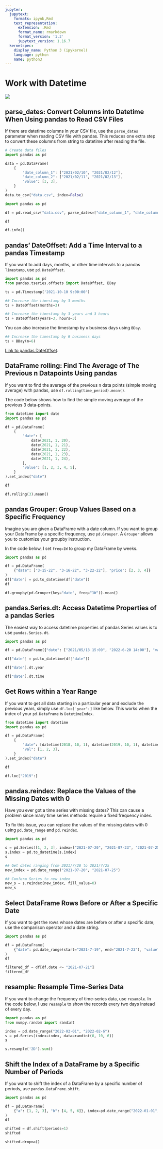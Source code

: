 ```yaml
---
jupyter:
  jupytext:
    formats: ipynb,Rmd
    text_representation:
      extension: .Rmd
      format_name: rmarkdown
      format_version: '1.2'
      jupytext_version: 1.16.7
  kernelspec:
    display_name: Python 3 (ipykernel)
    language: python
    name: python3
---
```


# Work with Datetime 


![](../img/datetime_pandas.png)


## parse_dates: Convert Columns into Datetime When Using pandas to Read CSV Files


If there are datetime columns in your CSV file, use the `parse_dates` parameter when reading CSV file with pandas. This reduces one extra step to convert these columns from string to datetime after reading the file.

```python
# Create data files
import pandas as pd

data = pd.DataFrame(
    {
        "date_column_1": ["2021/02/10", "2021/02/12"],
        "date_column_2": ["2021/02/11", "2021/02/13"],
        "value": [3, 3],
    }
)
data.to_csv("data.csv", index=False)

```

```python
import pandas as pd 

df = pd.read_csv("data.csv", parse_dates=["date_column_1", "date_column_2"])
```

```python
df
```

```python
df.info()
```

## pandas' DateOffset: Add a Time Interval to a pandas Timestamp


If you want to add days, months, or other time intervals to a pandas `Timestamp`,  use `pd.DateOffset`.

```python
import pandas as pd 
from pandas.tseries.offsets import DateOffset, BDay

ts = pd.Timestamp('2021-10-10 9:00:00')

## Increase the timestamp by 3 months
ts + DateOffset(months=3)
```

```python
## Increase the timestamp by 3 years and 3 hours
ts + DateOffset(years=3, hours=3)
```

You can also increase the timestamp by `n` business days using `BDay`. 

```python
## Increase the timestamp by 6 business days
ts + BDay(n=6)
```

[Link to pandas DateOffset](https://pandas.pydata.org/docs/reference/api/pandas.tseries.offsets.DateOffset.html).


## DataFrame rolling: Find The Average of The Previous n Datapoints Using pandas


If you want to find the average of the previous n data points (simple moving average) with pandas, use `df.rolling(time_period).mean()`.

The code below shows how to find the simple moving average of the previous 3 data-points.

```python
from datetime import date
import pandas as pd 

df = pd.DataFrame(
    {
        "date": [
            date(2021, 1, 20),
            date(2021, 1, 21),
            date(2021, 1, 22),
            date(2021, 1, 23),
            date(2021, 1, 24),
        ],
        "value": [1, 2, 3, 4, 5],
    }
).set_index("date")

df
```

```python
df.rolling(3).mean()
```

## pandas Grouper: Group Values Based on a Specific Frequency


Imagine you are given a DataFrame with a date column. If you want to group your DataFrame by a specific frequency, use `pd.Grouper`. A `Grouper` allows you to customize your groupby instruction.

In the code below, I set `freq=1W` to group my DataFrame by weeks. 

```python
import pandas as pd

df = pd.DataFrame(
    {"date": ["3-15-22", "3-16-22", "3-22-22"], "price": [2, 3, 4]}
)
df["date"] = pd.to_datetime(df["date"])
df

```

```python
df.groupby(pd.Grouper(key="date", freq="1W")).mean()
```

## pandas.Series.dt: Access Datetime Properties of a pandas Series


The easiest way to access datetime properties of pandas Series values is to use `pandas.Series.dt`.

```python
import pandas as pd 

df = pd.DataFrame({"date": ["2021/05/13 15:00", "2022-6-20 14:00"], "values": [1, 3]})

df["date"] = pd.to_datetime(df["date"])

df["date"].dt.year
```

```python
df["date"].dt.time
```

## Get Rows within a Year Range


If you want to get all data starting in a particular year and exclude the previous years, simply use `df.loc['year':]` like below. This works when the index of your `pd.Dataframe` is `DatetimeIndex`.

```python
from datetime import datetime
import pandas as pd 

df = pd.DataFrame(
    {
        "date": [datetime(2018, 10, 1), datetime(2019, 10, 1), datetime(2020, 10, 1)],
        "val": [1, 2, 3],
    }
).set_index("date")

df
```

```python
df.loc["2019":]
```

## pandas.reindex: Replace the Values of the Missing Dates with 0


Have you ever got a time series with missing dates? This can cause a problem since many time series methods require a fixed frequency index.

To fix this issue, you can replace the values of the missing dates with 0 using `pd.date_range` and `pd.reindex`.

```python
import pandas as pd 

s = pd.Series([1, 2, 3], index=["2021-07-20", "2021-07-23", "2021-07-25"])
s.index = pd.to_datetime(s.index)
s
```

```python
## Get dates ranging from 2021/7/20 to 2021/7/25
new_index = pd.date_range("2021-07-20", "2021-07-25")

## Conform Series to new index
new_s = s.reindex(new_index, fill_value=0)
new_s
```

## Select DataFrame Rows Before or After a Specific Date


If you want to get the rows whose dates are before or after a specific date, use the comparison operator and a date string.

```python
import pandas as pd 

df = pd.DataFrame(
    {"date": pd.date_range(start="2021-7-19", end="2021-7-23"), "value": list(range(5))}
)
df
```

```python
filtered_df = df[df.date <= "2021-07-21"]
filtered_df
```

## resample: Resample Time-Series Data


If you want to change the frequency of time-series data,  use `resample`. In the code below, I use `resample` to show the records every two days instead of every day. 

```python
import pandas as pd  
from numpy.random import randint

index = pd.date_range("2022-02-01", "2022-02-6")
s = pd.Series(index=index, data=randint(0, 10, 6))
s 
```

```python
s.resample('2D').sum()
```

## Shift the Index of a DataFrame by a Specific Number of Periods 


If you want to shift the index of a DataFrame by a specific number of periods, use `pandas.DataFrame.shift`.

```python
import pandas as pd

df = pd.DataFrame(
    {"a": [1, 2, 3], "b": [4, 5, 6]}, index=pd.date_range("2022-01-01", "2022-01-03")
)
df 
```

```python
shifted = df.shift(periods=1)
shifted
```

```python
shifted.dropna()
```
